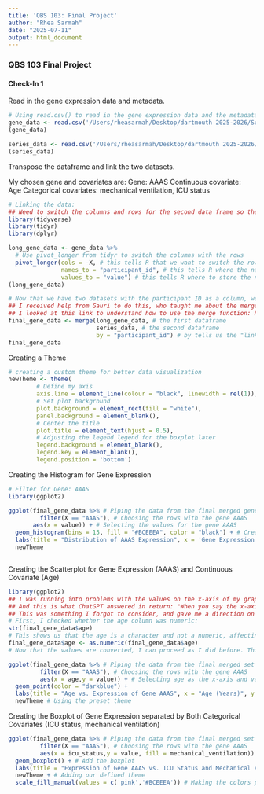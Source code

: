 ```yaml
---
title: 'QBS 103: Final Project'
author: "Rhea Sarmah"
date: "2025-07-11"
output: html_document
---
```

### QBS 103 Final Project
#### Check-In 1

Read in the gene expression data and metadata.
```r
# Using read.csv() to read in the gene expression data and the metadata
gene_data <- read.csv('/Users/rheasarmah/Desktop/dartmouth 2025-2026/Summer Quarter 2025/QBS 103/Final Project/QBS_103_FinalProject/QBS103_GSE157103_genes.csv')
(gene_data)

series_data <- read.csv('/Users/rheasarmah/Desktop/dartmouth 2025-2026/Summer Quarter 2025/QBS 103/Final Project/QBS_103_FinalProject/QBS103_GSE157103_series_matrix.csv')
(series_data)
```
Transpose the dataframe and link the two datasets.

My chosen gene and covariates are: 
Gene: AAAS
Continuous covariate: Age
Categorical covariates: mechanical ventilation, ICU status
```r
# Linking the data:
## Need to switch the columns and rows for the second data frame so the participant ID is aligned with the columns and the variables are the rows. Use pivot_longer to switch everything to a long data frame? Code inspired from these links: https://stackoverflow.com/questions/34004008/transposing-in-dplyr, https://stackoverflow.com/questions/65427678/how-to-transpose-a-data-frame-in-r-using-dplyr
library(tidyverse)
library(tidyr)
library(dplyr)

long_gene_data <- gene_data %>% 
  # Use pivot_longer from tidyr to switch the columns with the rows
  pivot_longer(cols = -X, # this tells R that we want to switch the rows and columns for X. Using just X will not create a working dataframe!
               names_to = "participant_id", # this tells R where the names should be stored
               values_to = "value") # this tells R where to store the new information
(long_gene_data)

# Now that we have two datasets with the participant ID as a column, we can combine the two datasets!
## I received help from Gauri to do this, who taught me about the merge function.
## I looked at this link to understand how to use the merge function: https://www.datacamp.com/doc/r/merging
final_gene_data <- merge(long_gene_data, # the first dataframe
                         series_data, # the second dataframe
                         by = "participant_id") # by tells us the "link" between the two datasets. this is why we needed to switch the rows and columns on our dataframe first
final_gene_data
```

Creating a Theme
```r
# creating a custom theme for better data visualization
newTheme <- theme(
        # Define my axis
        axis.line = element_line(colour = "black", linewidth = rel(1)),
        # Set plot background
        plot.background = element_rect(fill = "white"),
        panel.background = element_blank(), 
        # Center the title
        plot.title = element_text(hjust = 0.5),
        # Adjusting the legend legend for the boxplot later
        legend.background = element_blank(),
        legend.key = element_blank(),
        legend.position = 'bottom')
```


Creating the Histogram for Gene Expression
```r
# Filter for Gene: AAAS
library(ggplot2)

ggplot(final_gene_data %>% # Piping the data from the final merged gene set
         filter(X == "AAAS"), # Choosing the rows with the gene AAAS
       aes(x = value)) + # Selecting the values for the gene AAAS
  geom_histogram(bins = 15, fill = "#BCEEEA", color = "black") + # Creating the histogram, defining the number of bins, and selecting the colors
  labs(title = "Distribution of AAAS Expression", x = 'Gene Expression',y = 'Frequency') + # adding the labels for the title, x-axis, and y-axis
  newTheme



```

Creating the Scatterplot for Gene Expression (AAAS) and Continuous Covariate (Age)
```r
library(ggplot2)
## I was running into problems with the values on the x-axis of my graph. They were listing each individual value instead of a range like I wanted. For ideas on why this might be the case, I asked the Dartmouth ChatGPT 4.1 mini model for assistance. This is what I asked: "I am trying to use ggplot2 in R Studio to make a histogram with age as my x-axis. Although I am able to plot the scatter plot, the x-axis range is all out of order. How can I order the x-axis?"
## And this is what ChatGPT answered in return: "When you say the x-axis range is "all out of order," it sounds like your age variable might be treated as a factor or character rather than a numeric variable. In histograms, the x-axis should be numeric to display the bins in the correct order."
## This was something I forgot to consider, and gave me a direction on how I could fix my axis values! If they were characters instead of numerics, it makes sense that R would not interpret it as a range of values and would want to plot it as individual values. 
# First, I checked whether the age column was numeric:
str(final_gene_data$age)
# This shows us that the age is a character and not a numeric, affecting how it shows up in the x-axis. We need to convert it! This can be done using as.numeric():
final_gene_data$age <- as.numeric(final_gene_data$age)
# Now that the values are converted, I can proceed as I did before. This ended up fixing the problem I was having!

ggplot(final_gene_data %>% # Piping the data from the final merged set
         filter(X == "AAAS"), # Choosing the rows with the gene AAAS
         aes(x = age,y = value)) + # Selecting age as the x-axis and value as the y-axis allows us to understand the relationship between gene expression of AAAS and age
  geom_point(color = "darkblue") +
  labs(title = "Age vs. Expression of Gene AAAS", x = "Age (Years)", y = "Gene Expression") + # Adding labels to the title and axes
  newTheme # Using the preset theme

```

Creating the Boxplot of Gene Expression separated by Both Categorical Covariates (ICU status, mechanical ventilation)
```r
ggplot(final_gene_data %>% # Piping the data from the final merged set
         filter(X == "AAAS"), # Choosing the rows with the gene AAAS
         aes(x = icu_status,y = value, fill = mechanical_ventilation)) + # Selecting ICU Status as the x-axis, AAAS value as the y-axis, and adding mechanical ventilation as a boxplot to compare between ICU_status being yes or no
  geom_boxplot() + # Add the boxplot
  labs(title = "Expression of Gene AAAS vs. ICU Status and Mechanical Ventilation Usage", x = "ICU Status", y = 'Gene Expression', fill = "Mechanical Ventilation Usage") + # Adding labels
  newTheme + # Adding our defined theme
  scale_fill_manual(values = c('pink','#BCEEEA')) # Making the colors pretty!

```

